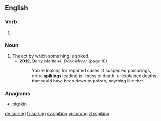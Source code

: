 ==English==

===Verb===
{{head|en}}

# {{present participle of|spike}}

===Noun===
{{en-noun}}

# The act by which something is spiked.
#* '''2012''', Barry Maitland, ''Dark Mirror'' (page 18)
#*: You're looking for reported cases of suspected poisonings, drink-'''spikings''' leading to illness or death, unexplained deaths that could have been down to poison, anything like that.

===Anagrams===
* [[pigskin#English|pigskin]]

[[de:spiking]]
[[fr:spiking]]
[[sv:spiking]]
[[vi:spiking]]
[[zh:spiking]]